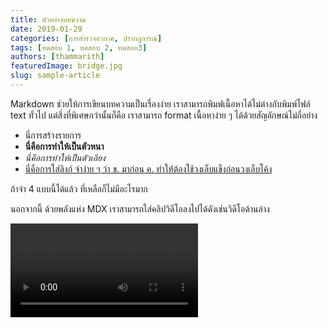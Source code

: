 ```yaml
---
title: ตัวอย่างบทความ
date: 2019-01-29
categories: [การสำรวจอวกาศ, ปรากฏการณ์]
tags: [ทดสอบ 1, ทดสอบ 2, ทดสอบ3]
authors: [thammarith]
featuredImage: bridge.jpg
slug: sample-article
---
```


Markdown ช่วยให้การเขียนบทความเป็นเรื่องง่าย เราสามารถพิมพ์่เนื้อหาได้ไม่ต่างกับพิมพ์ไฟล์ text ทั่วไป แต่สิ่งที่พิเศษกว่านั้นก็คือ เราสามารถ format เนื้อหาง่าย ๆ ได้ด้วยสัญลักษณ์ไม่กี่อย่าง

-   นี่การสร้างรายการ
-   **นี่คือการทำให้เป็นตัวหนา**
-   _นี่คือการทำให้เป็นตัวเอียง_
-   [นี่คือการใส่ลิงก์ จำง่าย ๆ ว่า ข. มาก่อน ค. ทำให้่ต้องใช้วงเล็บแข็งก่อนวงเล็บโค้ง](https://example.com)

ถ้าจำ 4 แบบนี้ได้แล้ว ที่เหลือก็ไม่มีอะไรมาก

นอกจากนี้ ด้วยพลังแห่ง MDX เราสามารถใส่คลิปวิดีโอลงไปได้ดังเช่นวิดีโอด้านล่าง

<Video url="https://www.youtube.com/watch?v=dQw4w9WgXcQ" />

นอกจากนี้ เราก็ยังสามารถใส่ภาพลงไปได้

![นี่คือ title และ alt text](test-image.png)

![นี่คือ title และ alt text](test-image.png 'นี่คือคำอธิบายภาพ')

เห็นไหมว่า Markdowm ง่ายนิดเดียว!
